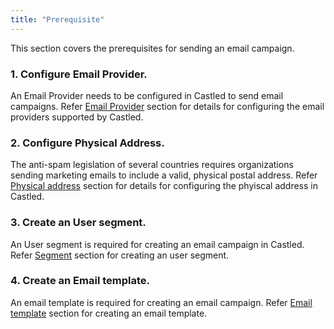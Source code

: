 ```yaml
---
title: "Prerequisite"
---
```


This section covers the prerequisites for sending an email campaign.  

### 1. Configure Email Provider.  

An Email Provider needs to be configured in Castled to send email campaigns. Refer [Email Provider](/settings/channel-configs/email-provider) section for details for configuring  the email providers supported by Castled.

### 2. Configure Physical Address.   

The anti-spam legislation of several countries requires organizations sending marketing emails to include a valid, physical postal address. Refer [Physical address](/settings/physical-address/create-address) section for details for configuring the phyiscal address in Castled.

### 3. Create an User segment.  

An User segment is required for creating an email campaign in Castled. Refer [Segment](/engagement/segmentation/create-segment) section for creating an user segment.

### 4. Create an Email template.  

An email template is required for creating an email campaign. Refer [Email template](/engagement/message-template/email/create-template) section for creating an email template.

